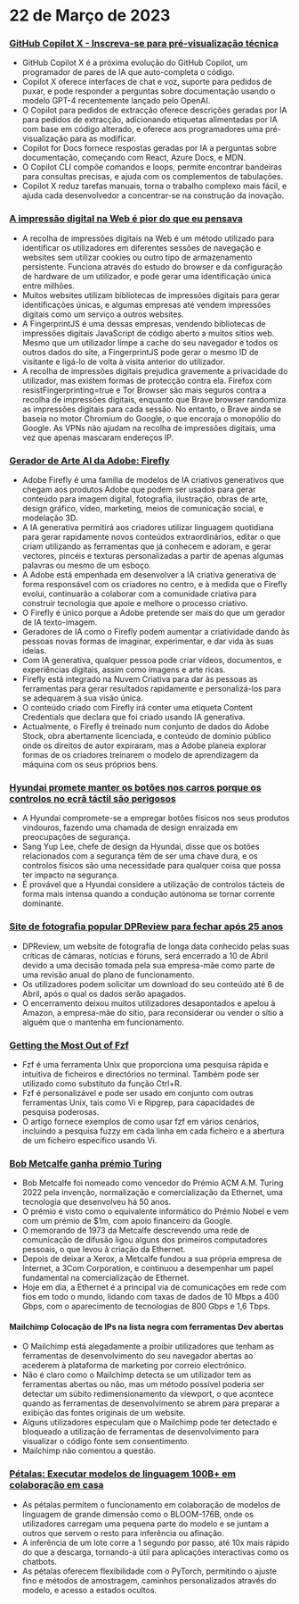 
<Steps>

# 22 de Março de 2023

### [GitHub Copilot X - Inscreva-se para pré-visualização técnica](https://github.blog/2023-03-22-github-copilot-x-the-ai-powered-developer-experience/?ref=hackernewsgpt.com)

- GitHub Copilot X é a próxima evolução do GitHub Copilot, um programador de pares de IA que auto-completa o código.
- Copilot X oferece interfaces de chat e voz, suporte para pedidos de puxar, e pode responder a perguntas sobre documentação usando o modelo GPT-4 recentemente lançado pelo OpenAI.
- O Copilot para pedidos de extracção oferece descrições geradas por IA para pedidos de extracção, adicionando etiquetas alimentadas por IA com base em código alterado, e oferece aos programadores uma pré-visualização para as modificar.
- Copilot for Docs fornece respostas geradas por IA a perguntas sobre documentação, começando com React, Azure Docs, e MDN.
- O Copilot CLI compõe comandos e loops, permite encontrar bandeiras para consultas precisas, e ajuda com os complementos de tabulações.
- Copilot X reduz tarefas manuais, torna o trabalho complexo mais fácil, e ajuda cada desenvolvedor a concentrar-se na construção da inovação.

### [A impressão digital na Web é pior do que eu pensava](https://www.bitestring.com/posts/2023-03-19-web-fingerprinting-is-worse-than-I-thought.html?ref=hackernewsgpt.com)

- A recolha de impressões digitais na Web é um método utilizado para identificar os utilizadores em diferentes sessões de navegação e websites sem utilizar cookies ou outro tipo de armazenamento persistente. Funciona através do estudo do browser e da configuração de hardware de um utilizador, e pode gerar uma identificação única entre milhões.
- Muitos websites utilizam bibliotecas de impressões digitais para gerar identificações únicas, e algumas empresas até vendem impressões digitais como um serviço a outros websites.
- A FingerprintJS é uma dessas empresas, vendendo bibliotecas de impressões digitais JavaScript de código aberto a muitos sítios web. Mesmo que um utilizador limpe a cache do seu navegador e todos os outros dados do site, a FingerprintJS pode gerar o mesmo ID de visitante e ligá-lo de volta à visita anterior do utilizador.
- A recolha de impressões digitais prejudica gravemente a privacidade do utilizador, mas existem formas de protecção contra ela. Firefox com resistFingerprinting=true e Tor Browser são mais seguros contra a recolha de impressões digitais, enquanto que Brave browser randomiza as impressões digitais para cada sessão. No entanto, o Brave ainda se baseia no motor Chromium do Google, o que encoraja o monopólio do Google. As VPNs não ajudam na recolha de impressões digitais, uma vez que apenas mascaram endereços IP.

### [Gerador de Arte AI da Adobe: Firefly](https://www.adobe.com/sensei/generative-ai/firefly.html?ref=hackernewsgpt.com)

- Adobe Firefly é uma família de modelos de IA criativos generativos que chegam aos produtos Adobe que podem ser usados para gerar conteúdo para imagem digital, fotografia, ilustração, obras de arte, design gráfico, vídeo, marketing, meios de comunicação social, e modelação 3D.
- A IA generativa permitirá aos criadores utilizar linguagem quotidiana para gerar rapidamente novos conteúdos extraordinários, editar o que criam utilizando as ferramentas que já conhecem e adoram, e gerar vectores, pincéis e texturas personalizadas a partir de apenas algumas palavras ou mesmo de um esboço.
- A Adobe está empenhada em desenvolver a IA criativa generativa de forma responsável com os criadores no centro, e à medida que o Firefly evolui, continuarão a colaborar com a comunidade criativa para construir tecnologia que apoie e melhore o processo criativo.
- O Firefly é único porque a Adobe pretende ser mais do que um gerador de IA texto-imagem.
- Geradores de IA como o Firefly podem aumentar a criatividade dando às pessoas novas formas de imaginar, experimentar, e dar vida às suas ideias.
- Com IA generativa, qualquer pessoa pode criar vídeos, documentos, e experiências digitais, assim como imagens e arte ricas.
- Firefly está integrado na Nuvem Criativa para dar às pessoas as ferramentas para gerar resultados rapidamente e personalizá-los para se adequarem à sua visão única.
- O conteúdo criado com Firefly irá conter uma etiqueta Content Credentials que declara que foi criado usando IA generativa.
- Actualmente, o Firefly é treinado num conjunto de dados do Adobe Stock, obra abertamente licenciada, e conteúdo de domínio público onde os direitos de autor expiraram, mas a Adobe planeia explorar formas de os criadores treinarem o modelo de aprendizagem da máquina com os seus próprios bens.

### [Hyundai promete manter os botões nos carros porque os controlos no ecrã táctil são perigosos](https://www.thedrive.com/news/hyundai-promises-to-keep-buttons-in-cars-because-touchscreen-controls-are-dangerous?ref=hackernewsgpt.com)

- A Hyundai compromete-se a empregar botões físicos nos seus produtos vindouros, fazendo uma chamada de design enraizada em preocupações de segurança.
- Sang Yup Lee, chefe de design da Hyundai, disse que os botões relacionados com a segurança têm de ser uma chave dura, e os controlos físicos são uma necessidade para qualquer coisa que possa ter impacto na segurança.
- É provável que a Hyundai considere a utilização de controlos tácteis de forma mais intensa quando a condução autónoma se tornar corrente dominante.

### [Site de fotografia popular DPReview para fechar após 25 anos](https://www.dpreview.com/news/5901145460/dpreview-com-to-close?ref=hackernewsgpt.com)

- DPReview, um website de fotografia de longa data conhecido pelas suas críticas de câmaras, notícias e fóruns, será encerrado a 10 de Abril devido a uma decisão tomada pela sua empresa-mãe como parte de uma revisão anual do plano de funcionamento.
- Os utilizadores podem solicitar um download do seu conteúdo até 6 de Abril, após o qual os dados serão apagados.
- O encerramento deixou muitos utilizadores desapontados e apelou à Amazon, a empresa-mãe do sítio, para reconsiderar ou vender o sítio a alguém que o mantenha em funcionamento.

### [Getting the Most Out of Fzf](https://andrew-quinn.me/fzf/?ref=hackernewsgpt.com)

- Fzf é uma ferramenta Unix que proporciona uma pesquisa rápida e intuitiva de ficheiros e directórios no terminal. Também pode ser utilizado como substituto da função Ctrl+R.
- Fzf é personalizável e pode ser usado em conjunto com outras ferramentas Unix, tais como Vi e Ripgrep, para capacidades de pesquisa poderosas.
- O artigo fornece exemplos de como usar fzf em vários cenários, incluindo a pesquisa fuzzy em cada linha em cada ficheiro e a abertura de um ficheiro específico usando Vi.

### [Bob Metcalfe ganha prémio Turing](https://amturing.acm.org/?2023=&ref=hackernewsgpt.com)

- Bob Metcalfe foi nomeado como vencedor do Prémio ACM A.M. Turing 2022 pela invenção, normalização e comercialização da Ethernet, uma tecnologia que desenvolveu há 50 anos.
- O prémio é visto como o equivalente informático do Prémio Nobel e vem com um prémio de $1m, com apoio financeiro da Google.
- O memorando de 1973 da Metcalfe descrevendo uma rede de comunicação de difusão ligou alguns dos primeiros computadores pessoais, o que levou à criação da Ethernet.
- Depois de deixar a Xerox, a Metcalfe fundou a sua própria empresa de Internet, a 3Com Corporation, e continuou a desempenhar um papel fundamental na comercialização de Ethernet.
- Hoje em dia, a Ethernet é a principal via de comunicações em rede com fios em todo o mundo, lidando com taxas de dados de 10 Mbps a 400 Gbps, com o aparecimento de tecnologias de 800 Gbps e 1,6 Tbps.

#### Mailchimp Colocação de IPs na lista negra com ferramentas Dev abertas

- O Mailchimp está alegadamente a proibir utilizadores que tenham as ferramentas de desenvolvimento do seu navegador abertas ao acederem à plataforma de marketing por correio electrónico.
- Não é claro como o Mailchimp detecta se um utilizador tem as ferramentas abertas ou não, mas um método possível poderia ser detectar um súbito redimensionamento da viewport, o que acontece quando as ferramentas de desenvolvimento se abrem para preparar a exibição das fontes originais de um website.
- Alguns utilizadores especulam que o Mailchimp pode ter detectado e bloqueado a utilização de ferramentas de desenvolvimento para visualizar o código fonte sem consentimento.
- Mailchimp não comentou a questão.

### [Pétalas: Executar modelos de linguagem 100B+ em colaboração em casa](https://petals.ml/?ref=hackernewsgpt.com)

- As pétalas permitem o funcionamento em colaboração de modelos de linguagem de grande dimensão como o BLOOM-176B, onde os utilizadores carregam uma pequena parte do modelo e se juntam a outros que servem o resto para inferência ou afinação.
- A inferência de um lote corre a 1 segundo por passo, até 10x mais rápido do que a descarga, tornando-a útil para aplicações interactivas como os chatbots.
- As pétalas oferecem flexibilidade com o PyTorch, permitindo o ajuste fino e métodos de amostragem, caminhos personalizados através do modelo, e acesso a estados ocultos.

</Steps>
